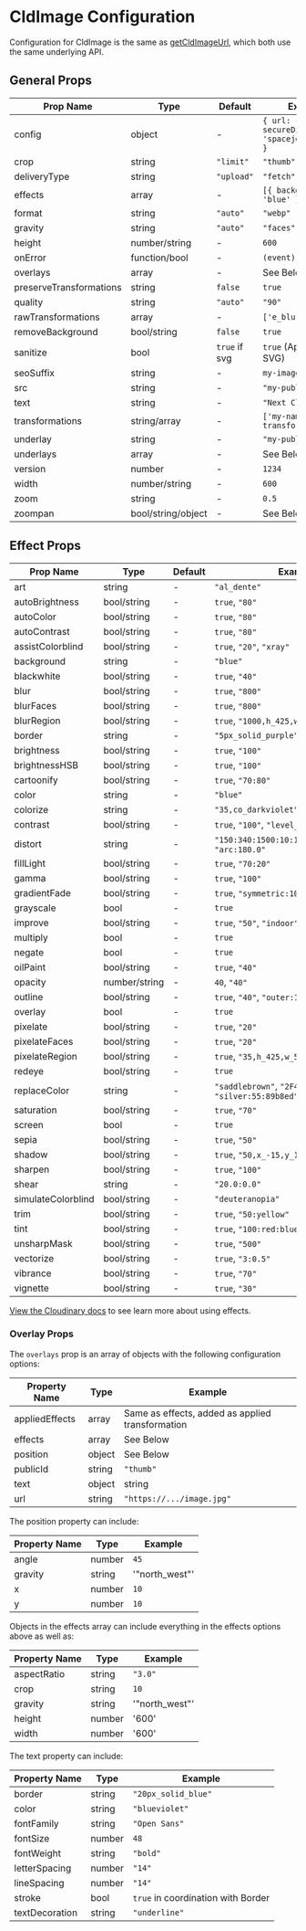 

<Head>
  <title>CldImage Configuration - Next Cloudinary</title>
  <meta name="og:title" content="CldImage Configuration - Next Cloudinary" />
  <meta name="og:url" content={`https://next-cloudinary.spacejelly.dev/components/cldimage/configuration`} />
</Head>

<OgImage
  title="CldImage Configuration"
  twitterTitle="CldImage Configuration"
/>

# CldImage Configuration

Configuration for CldImage is the same as [getCldImageUrl](/helpers/getcldimageurl/configuration), which both use the same underlying API.

## General Props

| Prop Name          | Type               | Default    | Example                      |
|--------------------|--------------------|------------|------------------------------|
| config             | object             | -          | `{ url: { secureDistribution: 'spacejelly.dev' } }` |
| crop               | string             | `"limit"`  | `"thumb"`                    |
| deliveryType       | string             | `"upload"` | `"fetch"`                    |
| effects            | array              | -          | `[{ background: 'blue' }]`   |
| format             | string             | `"auto"`   | `"webp"`                     |
| gravity            | string             | `"auto"`   | `"faces"`                    |
| height             | number/string      | -          | `600`                        |
| onError            | function/bool      | -          | `(event) => {}`              |
| overlays           | array              | -          | See Below                    |
| preserveTransformations | string        | `false`    | `true`                       |
| quality            | string             | `"auto"`   | `"90"`                       |
| rawTransformations | array              | -          | `['e_blur:2000']`            |
| removeBackground   | bool/string        | `false`    | `true`                       |
| sanitize           | bool               | `true` if svg | `true` (Applies only to SVG) |
| seoSuffix          | string             | -          | `my-image-content`           |
| src                | string             | -          | `"my-public-id"`             |
| text               | string             | -          | `"Next Cloudinary"`          |
| transformations    | string/array       | -          | `['my-named-transformation']`|
| underlay           | string             | -          | `"my-public-id"`             |
| underlays          | array              | -          | See Below                    |
| version            | number             | -          | `1234`                       |
| width              | number/string      | -          | `600`                        |
| zoom               | string             | -          | `0.5`                        |
| zoompan            | bool/string/object | -          | See Below                    |


## Effect Props

| Prop Name          | Type        | Default | Example                                              |
| ------------------ | ----------- | ------- | ---------------------------------------------------- |
| art                | string      | -       | `"al_dente"`                                         |
| autoBrightness     | bool/string | -       | `true`, `"80"`                                       |
| autoColor          | bool/string | -       | `true`, `"80"`                                       |
| autoContrast       | bool/string | -       | `true`, `"80"`                                       |
| assistColorblind   | bool/string | -       | `true`, `"20"`, `"xray"`                             |
| background         | string      | -       | `"blue"`                                             |
| blackwhite         | bool/string | -       | `true`, `"40"`                                       |
| blur               | bool/string | -       | `true`, `"800"`                                      |
| blurFaces          | bool/string | -       | `true`, `"800"`                                      |
| blurRegion         | bool/string | -       | `true`, `"1000,h_425,w_550,x_600,y_400"`             |
| border             | string      | -       | `"5px_solid_purple"`                                 |
| brightness         | bool/string | -       | `true`, `"100"`                                      |
| brightnessHSB      | bool/string | -       | `true`, `"100"`                                      |
| cartoonify         | bool/string | -       | `true`, `"70:80"`                                    |
| color              | string      | -       | `"blue"`                                             |
| colorize           | string      | -       | `"35,co_darkviolet"`                                 |
| contrast           | bool/string | -       | `true`, `"100"`, `"level_-70"`                       |
| distort            | string      | -       | `"150:340:1500:10:1500:1550:50:1000"`, `"arc:180.0"` |
| fillLight          | bool/string | -       | `true`, `"70:20"`                                    |
| gamma              | bool/string | -       | `true`, `"100"`                                      |
| gradientFade       | bool/string | -       | `true`, `"symmetric:10,x_0.2,y_0.4"`                 |
| grayscale          | bool        | -       | `true`                                               |
| improve            | bool/string | -       | `true`, `"50"`, `"indoor"`                           |
| multiply           | bool        | -       | `true`                                               |
| negate             | bool        | -       | `true`                                               |
| oilPaint           | bool/string | -       | `true`, `"40"`                                       |
| opacity            | number/string | -     | `40`, `"40"`                                         |
| outline            | bool/string | -       | `true`, `"40"`, `"outer:15:200"`                     |
| overlay            | bool        | -       | `true`                                               |
| pixelate           | bool/string | -       | `true`, `"20"`                                       |
| pixelateFaces      | bool/string | -       | `true`, `"20"`                                       |
| pixelateRegion     | bool/string | -       | `true`, `"35,h_425,w_550,x_600,y_400"`               |
| redeye             | bool/string | -       | `true`                                               |
| replaceColor       | string      | -       | `"saddlebrown"`, `"2F4F4F:20"`, `"silver:55:89b8ed"` |
| saturation         | bool/string | -       | `true`, `"70"`                                       |
| screen             | bool        | -       | `true`                                               |
| sepia              | bool/string | -       | `true`, `"50"`                                       |
| shadow             | bool/string | -       | `true`, `"50,x_-15,y_15"`                            |
| sharpen            | bool/string | -       | `true`, `"100"`                                      |
| shear              | string      | -       | `"20.0:0.0"`                                         |
| simulateColorblind | bool/string | -       | `"deuteranopia"`                                     |
| trim               | bool/string | -       | `true`, `"50:yellow"`                                |
| tint               | bool/string | -       | `true`, `"100:red:blue:yellow"`                      |
| unsharpMask        | bool/string | -       | `true`, `"500"`                                      |
| vectorize          | bool/string | -       | `true`, `"3:0.5"`                                    |
| vibrance           | bool/string | -       | `true`, `"70"`                                       |
| vignette           | bool/string | -       | `true`, `"30"`                                       |

[View the Cloudinary docs](https://cloudinary.com/documentation/transformation_reference#e_effect) to see learn more about using effects.

### Overlay Props

The `overlays` prop is an array of objects with the following configuration options:

| Property Name    | Type          | Example                              |
|------------------|---------------|--------------------------------------|
| appliedEffects   | array         | Same as effects, added as applied transformation |
| effects          | array         | See Below                            |
| position         | object        | See Below                            |
| publicId         | string        | `"thumb"`                            |
| text             | object|string | `"Next Cloudinary"` or See Below     |
| url              | string        | `"https://.../image.jpg"`            |

The position property can include:

| Property Name | Type   | Example        |
| ------------- | ------ | -------------- |
| angle         | number | `45`           |
| gravity       | string | '"north_west"' |
| x             | number | `10`           |
| y             | number | `10`           |

Objects in the effects array can include everything in the effects options above as well as:

| Property Name | Type   | Example        |
| ------------- | ------ | -------------- |
| aspectRatio   | string | `"3.0"`        |
| crop          | string | `10`           |
| gravity       | string | '"north_west"' |
| height        | number | '600'          |
| width         | number | '600'          |

The text property can include:

| Property Name  | Type   | Example                                    |
| -------------- | ------ | ------------------------------------------ |
| border         | string | `"20px_solid_blue"`                        |
| color          | string | `"blueviolet"`                             |
| fontFamily     | string | `"Open Sans"`                              |
| fontSize       | number | `48`                                       |
| fontWeight     | string | `"bold"`                                   |
| letterSpacing  | number | `"14"`                                     |
| lineSpacing    | number | `"14"`                                     |
| stroke         | bool   | `true` in coordination with Border         |
| textDecoration | string | `"underline"`                              |

